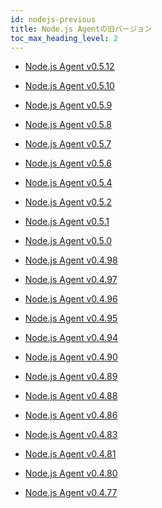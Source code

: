 ```yaml
---
id: nodejs-previous
title: Node.js Agentの旧バージョン
toc_max_heading_level: 2
---
```


- [Node.js Agent v0.5.12](nodejs-0_5_12)

- [Node.js Agent v0.5.10](nodejs-0_5_10)

- [Node.js Agent v0.5.9](nodejs-0_5_9)

- [Node.js Agent v0.5.8](nodejs-0_5_8)

- [Node.js Agent v0.5.7](nodejs-0_5_7)

- [Node.js Agent v0.5.6](nodejs-0_5_6)

- [Node.js Agent v0.5.4](nodejs-0_5_4)

- [Node.js Agent v0.5.2](nodejs-0_5_2)

- [Node.js Agent v0.5.1](nodejs-0_5_1)

- [Node.js Agent v0.5.0](nodejs-0_5_0)

- [Node.js Agent v0.4.98](nodejs-0_4_98)

- [Node.js Agent v0.4.97](nodejs-0_4_97)

- [Node.js Agent v0.4.96](nodejs-0_4_96)

- [Node.js Agent v0.4.95](nodejs-0_4_95)

- [Node.js Agent v0.4.94](nodejs-0_4_94)

- [Node.js Agent v0.4.90](nodejs-0_4_90)

- [Node.js Agent v0.4.89](nodejs-0_4_89)

- [Node.js Agent v0.4.88](nodejs-0_4_88)

- [Node.js Agent v0.4.86](nodejs-0_4_86)

- [Node.js Agent v0.4.83](nodejs-0_4_83)

- [Node.js Agent v0.4.81](nodejs-0_4_81)

- [Node.js Agent v0.4.80](nodejs-0_4_80)

- [Node.js Agent v0.4.77](nodejs-0_4_77)
